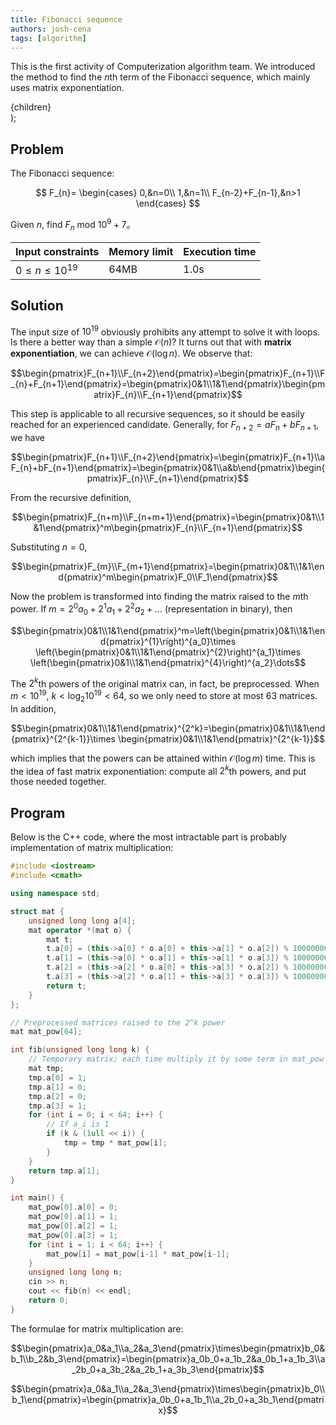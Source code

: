 ```yaml
---
title: Fibonacci sequence
authors: josh-cena
tags: [algorithm]
---
```


This is the first activity of Computerization algorithm team. We introduced the method to find the $n$th term of the Fibonacci sequence, which mainly uses matrix exponentiation.

<!--truncate-->

  <div
    style={{
      backgroundColor: color,
      borderRadius: '10px',
      color: '#fff',
      padding: '1em',
      marginBottom: '1em',
      marginTop: '1em',
    }}>
    {children}
  </div>
);

## Problem

<Question color="#1d85c2">
  The Fibonacci sequence:

$$
F_{n}=
\begin{cases}
  0,&n=0\\
  1,&n=1\\
  F_{n-2}+F_{n-1},&n>1
\end{cases}
$$

Given $n$, find $F_{n}\text{ mod }10^9+7$。

| Input constraints   | Memory limit | Execution time |
| ------------------- | ------------ | -------------- |
| $0\le n\le 10^{19}$ | 64MB         | 1.0s           |

</Question>

## Solution

The input size of $10^{19}$ obviously prohibits any attempt to solve it with loops. Is there a better way than a simple $\mathcal{O}(n)$? It turns out that with **matrix exponentiation**, we can achieve $\mathcal{O}(\log n)$. We observe that:

$$\begin{pmatrix}F_{n+1}\\F_{n+2}\end{pmatrix}=\begin{pmatrix}F_{n+1}\\F_{n}+F_{n+1}\end{pmatrix}=\begin{pmatrix}0&1\\1&1\end{pmatrix}\begin{pmatrix}F_{n}\\F_{n+1}\end{pmatrix}$$

This step is applicable to all recursive sequences, so it should be easily reached for an experienced candidate. Generally, for $F_{n+2}=aF_{n}+bF_{n+1}$, we have

$$\begin{pmatrix}F_{n+1}\\F_{n+2}\end{pmatrix}=\begin{pmatrix}F_{n+1}\\aF_{n}+bF_{n+1}\end{pmatrix}=\begin{pmatrix}0&1\\a&b\end{pmatrix}\begin{pmatrix}F_{n}\\F_{n+1}\end{pmatrix}$$

From the recursive definition,

$$\begin{pmatrix}F_{n+m}\\F_{n+m+1}\end{pmatrix}=\begin{pmatrix}0&1\\1&1\end{pmatrix}^m\begin{pmatrix}F_{n}\\F_{n+1}\end{pmatrix}$$

Substituting $n=0$,

$$\begin{pmatrix}F_{m}\\F_{m+1}\end{pmatrix}=\begin{pmatrix}0&1\\1&1\end{pmatrix}^m\begin{pmatrix}F_0\\F_1\end{pmatrix}$$

Now the problem is transformed into finding the matrix raised to the $m$th power. If $m=2^0a_0+2^1a_1+2^2a_2+\dots$ (representation in binary), then

$$\begin{pmatrix}0&1\\1&1\end{pmatrix}^m=\left(\begin{pmatrix}0&1\\1&1\end{pmatrix}^{1}\right)^{a_0}\times \left(\begin{pmatrix}0&1\\1&1\end{pmatrix}^{2}\right)^{a_1}\times \left(\begin{pmatrix}0&1\\1&1\end{pmatrix}^{4}\right)^{a_2}\dots$$

The $2^k$th powers of the original matrix can, in fact, be preprocessed. When $m<10^{19}$, $k<\log_2 10^{19}<64$, so we only need to store at most 63 matrices. In addition,

$$\begin{pmatrix}0&1\\1&1\end{pmatrix}^{2^k}=\begin{pmatrix}0&1\\1&1\end{pmatrix}^{2^{k-1}}\times \begin{pmatrix}0&1\\1&1\end{pmatrix}^{2^{k-1}}$$

which implies that the powers can be attained within $\mathcal{O}(\log m)$ time. This is the idea of fast matrix exponentiation: compute all $2^k$th powers, and put those needed together.

## Program

Below is the C++ code, where the most intractable part is probably implementation of matrix multiplication:

```cpp
#include <iostream>
#include <cmath>

using namespace std;

struct mat {
    unsigned long long a[4];
    mat operator *(mat o) {
        mat t;
        t.a[0] = (this->a[0] * o.a[0] + this->a[1] * o.a[2]) % 1000000007;
        t.a[1] = (this->a[0] * o.a[1] + this->a[1] * o.a[3]) % 1000000007;
        t.a[2] = (this->a[2] * o.a[0] + this->a[3] * o.a[2]) % 1000000007;
        t.a[3] = (this->a[2] * o.a[1] + this->a[3] * o.a[3]) % 1000000007;
        return t;
    }
};

// Preprocessed matrices raised to the 2^k power
mat mat_pow[64];

int fib(unsigned long long k) {
    // Temporary matrix; each time multiply it by some term in mat_pow
    mat tmp;
    tmp.a[0] = 1;
    tmp.a[1] = 0;
    tmp.a[2] = 0;
    tmp.a[3] = 1;
    for (int i = 0; i < 64; i++) {
        // If a_i is 1
        if (k & (1ull << i)) {
            tmp = tmp * mat_pow[i];
        }
    }
    return tmp.a[1];
}

int main() {
    mat_pow[0].a[0] = 0;
    mat_pow[0].a[1] = 1;
    mat_pow[0].a[2] = 1;
    mat_pow[0].a[3] = 1;
    for (int i = 1; i < 64; i++) {
        mat_pow[i] = mat_pow[i-1] * mat_pow[i-1];
    }
    unsigned long long n;
    cin >> n;
    cout << fib(n) << endl;
    return 0;
}
```

The formulae for matrix multiplication are:

$$\begin{pmatrix}a_0&a_1\\a_2&a_3\end{pmatrix}\times\begin{pmatrix}b_0&b_1\\b_2&b_3\end{pmatrix}=\begin{pmatrix}a_0b_0+a_1b_2&a_0b_1+a_1b_3\\a_2b_0+a_3b_2&a_2b_1+a_3b_3\end{pmatrix}$$

$$\begin{pmatrix}a_0&a_1\\a_2&a_3\end{pmatrix}\times\begin{pmatrix}b_0\\b_1\end{pmatrix}=\begin{pmatrix}a_0b_0+a_1b_1\\a_2b_0+a_3b_1\end{pmatrix}$$
